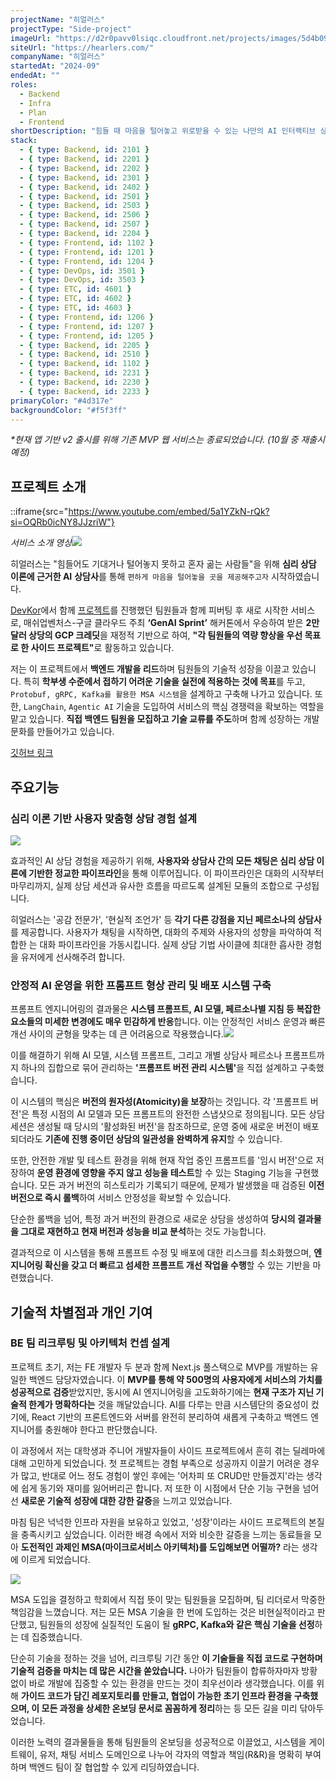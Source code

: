 ```yaml
---
projectName: "히얼러스"
projectType: "Side-project"
imageUrl: "https://d2r0pavv0lsiqc.cloudfront.net/projects/images/5d4b096e-7925-4628-84b0-982c6178c9ca.png"
siteUrl: "https://hearlers.com/"
companyName: "히얼러스"
startedAt: "2024-09"
endedAt: ""
roles:
  - Backend
  - Infra
  - Plan
  - Frontend
shortDescription: "힘들 때 마음을 털어놓고 위로받을 수 있는 나만의 AI 인터랙티브 상담 서비스"
stack:
  - { type: Backend, id: 2101 }
  - { type: Backend, id: 2201 }
  - { type: Backend, id: 2202 }
  - { type: Backend, id: 2301 }
  - { type: Backend, id: 2402 }
  - { type: Backend, id: 2501 }
  - { type: Backend, id: 2503 }
  - { type: Backend, id: 2506 }
  - { type: Backend, id: 2507 }
  - { type: Backend, id: 2204 }
  - { type: Frontend, id: 1102 }
  - { type: Frontend, id: 1201 }
  - { type: Frontend, id: 1204 }
  - { type: DevOps, id: 3501 }
  - { type: DevOps, id: 3503 }
  - { type: ETC, id: 4601 }
  - { type: ETC, id: 4602 }
  - { type: ETC, id: 4603 }
  - { type: Frontend, id: 1206 }
  - { type: Frontend, id: 1207 }
  - { type: Frontend, id: 1205 }
  - { type: Backend, id: 2205 }
  - { type: Backend, id: 2510 }
  - { type: Backend, id: 1102 }
  - { type: Backend, id: 2231 }
  - { type: Backend, id: 2230 }
  - { type: Backend, id: 2233 }
primaryColor: "#4d317e"
backgroundColor: "#f5f3ff"
---
```


*\*현재 앱 기반 v2 출시를 위해 기존 MVP 웹 서비스는 종료되었습니다. (10월 중 재출시 예정)*

## 프로젝트 소개

::iframe{src="https://www.youtube.com/embed/5a1YZkN-rQk?si=OQRb0icNY8JJzriW"}

*서비스 소개 영상*![](https://d2r0pavv0lsiqc.cloudfront.net/projects/images/a372e5d5-bdfb-4f34-99bf-db94eea75bef.webp)

히얼러스는 "힘들어도 기대거나 털어놓지 못하고 혼자 곪는 사람들"을 위해 **심리 상담 이론에 근거한 AI** **상담사**를 통해 `편하게 마음을 털어놓을 곳을 제공해주고자` 시작하였습니다.

[DevKor](https://astor-dev.com/projects/devkor/)에서 함께 [프로젝트](https://astor-dev.com/projects/%EB%B8%94%EA%BE%B8/)를 진행했던 팀원들과 함께 피버팅 후 새로 시작한 서비스로, 매쉬업벤처스-구글 클라우드 주최 **‘GenAI Sprint’** 해커톤에서 우승하여 받은 **2만 달러 상당의 GCP 크레딧**을 재정적 기반으로 하여, **"각 팀원들의 역량 향상을 우선 목표로 한 사이드 프로젝트"**&#xB85C; 활동하고 있습니다.

저는 이 프로젝트에서 **백엔드 개발을 리드**하며 팀원들의 기술적 성장을 이끌고 있습니다. 특히 **학부생 수준에서 접하기 어려운 기술을 실전에 적용하는 것에 목표**를 두고, `Protobuf, gRPC, Kafka를 활용한 MSA 시스템`을 설계하고 구축해 나가고 있습니다. 또한, `LangChain`, `Agentic AI` 기술을 도입하여 서비스의 핵심 경쟁력을 확보하는 역할을 맡고 있습니다. **직접 백엔드 팀원을 모집하고 기술 교류를 주도**하며 함께 성장하는 개발 문화를 만들어가고 있습니다.

[깃허브 링크](https://github.com/hearlersofficial)

## 주요기능

### 심리 이론 기반 사용자 맞춤형 상담 경험 설계

![](https://d2r0pavv0lsiqc.cloudfront.net/projects/images/5f96a154-e38c-4765-a751-dfdbb727f76e.webp)

효과적인 AI 상담 경험을 제공하기 위해, **사용자와 상담사 간의 모든 채팅은 심리 상담 이론에 기반한 정교한 파이프라인**을 통해 이루어집니다. 이 파이프라인은 대화의 시작부터 마무리까지, 실제 상담 세션과 유사한 흐름을 따르도록 설계된 모듈의 조합으로 구성됩니다.

히얼러스는 '공감 전문가', '현실적 조언가' 등 **각기 다른 강점을 지닌 페르소나의 상담사**를 제공합니다. 사용자가 채팅을 시작하면, 대화의 주제와 사용자의 성향을 파악하여 적합한 는 대화 파이프라인을 가동시킵니다. 실제 상담 기법 사이클에 최대한 흡사한 경험을 유저에게 선사해주려 합니다.

### 안정적 AI 운영을 위한 프롬프트 형상 관리 및 배포 시스템 구축

프롬프트 엔지니어링의 결과물은 **시스템 프롬프트, AI 모델, 페르소나별 지침 등 복잡한 요소들의 미세한 변경에도 매우 민감하게 반응**합니다. 이는 안정적인 서비스 운영과 빠른 개선 사이의 균형을 맞추는 데 큰 어려움으로 작용했습니다.![](https://d2r0pavv0lsiqc.cloudfront.net/projects/images/862eebd4-45fa-4990-8b25-9b758793b8a7.gif)

이를 해결하기 위해 AI 모델, 시스템 프롬프트, 그리고 개별 상담사 페르소나 프롬프트까지 하나의 집합으로 묶어 관리하는 **'프롬프트 버전 관리 시스템'**&#xC744; 직접 설계하고 구축했습니다.

이 시스템의 핵심은 **버전의 원자성(Atomicity)을 보장**하는 것입니다. 각 '프롬프트 버전'은 특정 시점의 AI 모델과 모든 프롬프트의 완전한 스냅샷으로 정의됩니다. 모든 상담 세션은 생성될 때 당시의 '활성화된 버전'을 참조하므로, 운영 중에 새로운 버전이 배포되더라도 **기존에 진행 중이던 상담의 일관성을 완벽하게 유지**할 수 있습니다.

또한, 안전한 개발 및 테스트 환경을 위해 현재 작업 중인 프롬프트를 '임시 버전'으로 저장하여 **운영 환경에 영향을 주지 않고 성능을 테스트**할 수 있는 Staging 기능을 구현했습니다. 모든 과거 버전의 히스토리가 기록되기 때문에, 문제가 발생했을 때 검증된 **이전 버전으로 즉시 롤백**하여 서비스 안정성을 확보할 수 있습니다.

단순한 롤백을 넘어, 특정 과거 버전의 환경으로 새로운 상담을 생성하여 **당시의 결과물을 그대로 재현하고 현재 버전과 성능을 비교 분석**하는 것도 가능합니다.

결과적으로 이 시스템을 통해 프롬프트 수정 및 배포에 대한 리스크를 최소화했으며, **엔지니어링 확신을 갖고 더 빠르고 섬세한 프롬프트 개선 작업을 수행**할 수 있는 기반을 마련했습니다.

## 기술적 차별점과 개인 기여

### BE 팀 리크루팅 및 아키텍처 컨셉 설계

프로젝트 초기, 저는 FE 개발자 두 분과 함께 Next.js 풀스택으로 MVP를 개발하는 유일한 백엔드 담당자였습니다. 이 **MVP를 통해 약 500명의 사용자에게 서비스의 가치를 성공적으로 검증**받았지만, 동시에 AI 엔지니어링을 고도화하기에는 **현재 구조가 지닌 기술적 한계가 명확하다는** 것을 깨달았습니다. AI를 다루는 만큼 시스템단의 중요성이 컸기에, React 기반의 프론트엔드와 서버를 완전히 분리하여 새롭게 구축하고 백엔드 엔지니어를 충원해야 한다고 판단했습니다.

이 과정에서 저는 대학생과 주니어 개발자들이 사이드 프로젝트에서 흔히 겪는 딜레마에 대해 고민하게 되었습니다. 첫 프로젝트는 경험 부족으로 성공까지 이끌기 어려운 경우가 많고, 반대로 어느 정도 경험이 쌓인 후에는 '어차피 또 CRUD만 만들겠지'라는 생각에 쉽게 동기와 재미를 잃어버리곤 합니다. 저 또한 이 시점에서 단순 기능 구현을 넘어선 **새로운 기술적 성장에 대한 강한 갈증**을 느끼고 있었습니다.

마침 팀은 넉넉한 인프라 자원을 보유하고 있었고, '성장'이라는 사이드 프로젝트의 본질을 충족시키고 싶었습니다. 이러한 배경 속에서 저와 비슷한 갈증을 느끼는 동료들을 모아 **도전적인 과제인 MSA(마이크로서비스 아키텍처)를 도입해보면 어떨까?** 라는 생각에 이르게 되었습니다.

![](https://d2r0pavv0lsiqc.cloudfront.net/projects/images/8ac1e3f3-68a1-4497-aeea-8e5cefe6f742.gif)

MSA 도입을 결정하고 학회에서 직접 뜻이 맞는 팀원들을 모집하며, 팀 리더로서 막중한 책임감을 느꼈습니다. 저는 모든 MSA 기술을 한 번에 도입하는 것은 비현실적이라고 판단했고, 팀원들의 성장에 실질적인 도움이 될 **gRPC, Kafka와 같은 핵심 기술을 선정**하는 데 집중했습니다.

단순히 기술을 정하는 것을 넘어, 리크루팅 기간 동안 **이 기술들을 직접 코드로 구현하며 기술적 검증을 마치는 데 많은 시간을 쏟았습니다.** 나아가 팀원들이 합류하자마자 방황 없이 바로 개발에 집중할 수 있는 환경을 만드는 것이 최우선이라 생각했습니다. 이를 위해 **가이드 코드가 담긴 레포지토리를 만들고, 협업이 가능한 초기 인프라 환경을 구축했으며, 이 모든 과정을 상세한 온보딩 문서로 꼼꼼하게 정리**하는 등 모든 길을 미리 닦아두었습니다.

이러한 노력의 결과물들을 통해 팀원들의 온보딩을 성공적으로 이끌었고, 시스템을 게이트웨이, 유저, 채팅 서비스 도메인으로 나누어 각자의 역할과 책임(R\&R)을 명확히 부여하며 백엔드 팀이 잘 협업할 수 있게 리딩하였습니다.